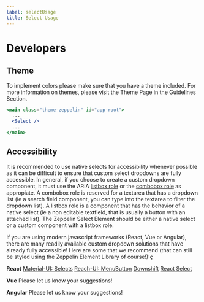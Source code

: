 ```yaml
---
label: selectUsage
title: Select Usage
---
```


# Developers

## Theme

To implement colors please make sure that you have a theme included. For more information on themes, please visit the Theme Page in the Guidelines Section.

```jsx
<main class="theme-zeppelin" id="app-root">
  ...
  <Select />
  ...
</main>
```

## Accessibility

It is recommended to use native selects for accessibility whenever possible as it can be difficult to ensure that custom select dropdowns are fully accessible. In general, if you choose to create a custom dropdown component, it must use the ARIA [listbox role](https://www.w3.org/TR/wai-aria-1.1/#listbox) or the [combobox role](https://www.w3.org/TR/wai-aria-1.1/#combobox) as appropiate. A combobox role is reserved for a textarea that has a dropdown list (ie a search field component, you can type into the textarea to filter the dropdown list). A listbox role is a component that has the behavior of a native select (ie a non editable textfield, that is usually a button with an attached list). The Zeppelin Select Element should be either a native select or a custom component with a listbox role.

If you are using modern javascript frameworks (React, Vue or Angular), there are many readily available custom dropdown solutions that have already fully accessible! Here are some that we recommend (that can still be styled using the Zeppelin Element Library of course!):ç

**React**
[Material-UI: Selects](https://material-ui.com/demos/selects/)
[Reach-UI: MenuButton](https://ui.reach.tech/menu-button)
[Downshift](https://github.com/downshift-js/downshift)
[React Select](https://react-select.com/home)

**Vue**
Please let us know your suggestions!

**Angular**
Please let us know your suggestions!

